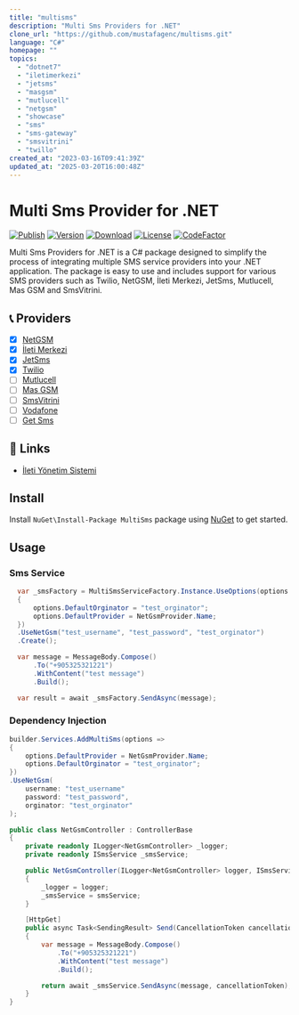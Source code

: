```yaml
---
title: "multisms"
description: "Multi Sms Providers for .NET"
clone_url: "https://github.com/mustafagenc/multisms.git"
language: "C#"
homepage: ""
topics:
  - "dotnet7"
  - "iletimerkezi"
  - "jetsms"
  - "masgsm"
  - "mutlucell"
  - "netgsm"
  - "showcase"
  - "sms"
  - "sms-gateway"
  - "smsvitrini"
  - "twillo"
created_at: "2023-03-16T09:41:39Z"
updated_at: "2025-03-20T16:00:48Z"
---
```


# Multi Sms Provider for .NET

[![Publish](https://github.com/mustafagenc/multisms/actions/workflows/publish.yml/badge.svg)](https://github.com/mustafagenc/multisms/actions/workflows/publish.yml) [![Version](https://img.shields.io/nuget/v/MultiSms?label=Nuget)](https://www.nuget.org/packages/MultiSms) [![Download](https://img.shields.io/nuget/dt/MultiSms?label=Downloads&color=green&logo=nuget)](https://www.nuget.org/packages/MultiSms) [![License](https://img.shields.io/github/license/mustafagenc/multisms?label=License)](https://github.com/mustafagenc/multisms/blob/main/LICENSE) [![CodeFactor](https://www.codefactor.io/repository/github/mustafagenc/multisms/badge)](https://www.codefactor.io/repository/github/mustafagenc/multisms)

Multi Sms Providers for .NET is a C# package designed to simplify the process of integrating multiple SMS service providers into your .NET application.
The package is easy to use and includes support for various SMS providers such as Twilio, NetGSM, İleti Merkezi, JetSms, Mutlucell, Mas GSM and SmsVitrini.

## 📞 Providers

- [x] [NetGSM](https://www.nuget.org/packages/MultiSms.NetGsm.Provider/)
- [x] [İleti Merkezi](https://www.nuget.org/packages/MultiSms.IletiMerkezi.Provider/)
- [x] [JetSms](https://www.nuget.org/packages/MultiSms.JetSms.Provider/)
- [x] [Twilio](https://www.nuget.org/packages/MultiSms.Twilio.Provider/)
- [ ] [Mutlucell](https://www.nuget.org/packages/MultiSms.Mutlucell.Provider/)
- [ ] [Mas GSM](https://www.nuget.org/packages/MultiSms.MasGsm.Provider/)
- [ ] [SmsVitrini](https://www.nuget.org/packages/MultiSms.SmsVitrini.Provider/)
- [ ] [Vodafone](#)
- [ ] [Get Sms](#)

## 🔗 Links

- [İleti Yönetim Sistemi](https://iys.org.tr)

## Install
Install ```NuGet\Install-Package MultiSms``` package using [NuGet](https://www.nuget.org/packages/MultiSms) to get started.

## Usage

### Sms Service
```csharp
  var _smsFactory = MultiSmsServiceFactory.Instance.UseOptions(options =>
  {
      options.DefaultOrginator = "test_orginator";
      options.DefaultProvider = NetGsmProvider.Name;
  })
  .UseNetGsm("test_username", "test_password", "test_orginator")
  .Create();

  var message = MessageBody.Compose()
      .To("+905325321221")
      .WithContent("test message")
      .Build();

  var result = await _smsFactory.SendAsync(message);
```

### Dependency Injection
```csharp
builder.Services.AddMultiSms(options =>
{
    options.DefaultProvider = NetGsmProvider.Name;
    options.DefaultOrginator = "test_orginator";
})
.UseNetGsm(
    username: "test_username"
    password: "test_password",
    orginator: "test_orginator"
);
```

```csharp
public class NetGsmController : ControllerBase
{
    private readonly ILogger<NetGsmController> _logger;
    private readonly ISmsService _smsService;

    public NetGsmController(ILogger<NetGsmController> logger, ISmsService smsService)
    {
        _logger = logger;
        _smsService = smsService;
    }

    [HttpGet]
    public async Task<SendingResult> Send(CancellationToken cancellationToken)
    {
        var message = MessageBody.Compose()
            .To("+905325321221")
            .WithContent("test message")
            .Build();

        return await _smsService.SendAsync(message, cancellationToken);
    }
}
```
